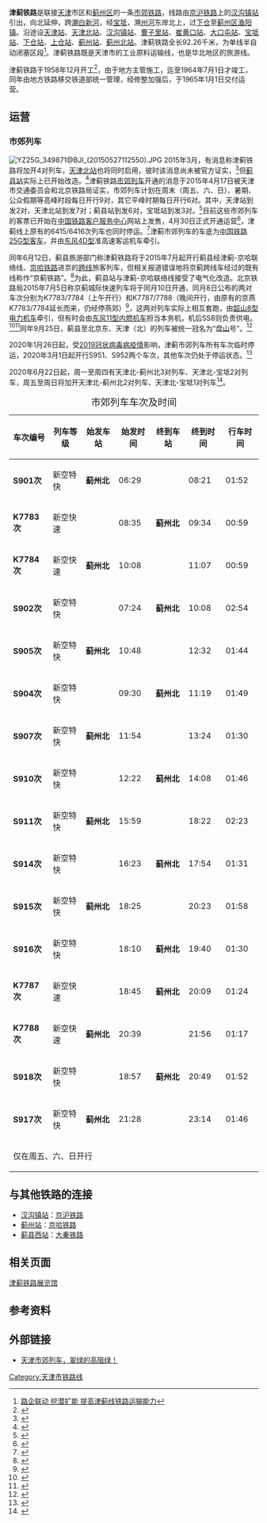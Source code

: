 {{Infobox rail system-route
|rail_name=津蓟铁路<br/>''Tianjin-Jizhou Railway''
|other_name=
|linelength_km = 92.26
|length_in_operation=
|total_length=
|tracklength=
|name_bgcolor=
|min_width=
|box_width=
|style= 客运 货运 市郊铁路
|banner_color=blue
|sec_banner_color=
|third_banner_color=
|logo_filename=
|logo_width=
|logo_bgcolor=
|logo_alt=
|logo_note=
|image=
|imagesize=
|caption=
|code_name=
|locale={{CHN}}[[天津市|天津市]]
|service_type=[[旅客列车|客]][[货物列车|货]]两用
|status= 运营中
|network=
|stations=
|start= [[天津站|天津站]]
|end = [[蓟州北站|蓟州北站]]
|lines=
|main_route=
|secondary_route=
|branch_route=
|standard=
|character=
|other_systems=
|main_stations=
|constructor=
|track=1（[[单线铁路|单线铁路]]）
|average_station_distance=
|max_speed=
|orbital_plane=
|track_gauge={{standard gauge}}（[[标准轨|标准轨]]）
|distance_between_mainlines=
|min_radius=
|max_grade=
|elevation=
|control=
|block_signal=[[闭塞_(铁路)#半自动闭塞|半自动闭塞]]
|engine=
|electrified=
|rollingstock=
|fleet_size=
|yearcompleted = 1964年7月1日<ref>{{cite book |author1=宝坻县志编修委员会 |title=宝坻县志 |date=1995.05 |publisher=天津社会科学院出版社}}</ref>
|yearcommenced = 1958年12月
|begin_operation = 1965年1月1日
|end_operation= 
|operation_note=
|open_operation=
|time_first=
|time_last=
|ridership=
|owner=
|operator={{rint|cn|rail}}[[中国铁路北京局集团|中国铁路北京局集团]]
|franchise=
|hq = {{CHN}}[[北京市|北京市]][[海淀区|海淀区]]复兴路6号
|key_person=
|website=
|route_map={{bs-map|inline=1|map=

KHSTa~~0~~[[蓟州北站|蓟州北站]]
CONTgq\KRZu+r\CONTfq~~ ~~ ~~[[大秦铁路|大秦铁路]]{{rmr|Licon=l|[[大同站|大同站]]|ricon=r|[[秦皇岛站|秦皇岛站]]方向}}
CONTgq\KRZur\CONTfq~~ ~~ ~~[[京哈铁路|京哈铁路]]{{rmr|Licon=l|[[北京站|北京站]]|ricon=r|[[哈尔滨站|哈尔滨站]]方向}}
BST~~ ~~[[杨辛庄站|杨辛庄站]]
HST~~14~~[[上仓站|上仓站]]
HST~~27~~[[下仓站|下仓站]]
HST~~40~~[[宝坻站|宝坻站]]
HST~~53~~[[大口屯站|大口屯站]]
HST~~64~~[[崔黄口站|崔黄口站]]
HST~~77~~[[曹子里站|曹子里站]]
BST~~ ~~[[辛庄站|辛庄站]]
hCONTgq\KRZh\hSTR+r~~ ~~ ~~ ~~[[京津城际铁路|京津城际铁路]]{{rmr|Licon=l|[[北京南站|北京南站]]}}
CONTgq\ABZg+r\hSTR~~ ~~ ~~ ~~{{RoutemapRoute|Licon=l|[[京沪铁路|京沪铁路]]往[[北京站|北京站]]方向}}
\BST\hSTRe~~ ~~ ~~[[汉沟镇站|汉沟镇站]]
\KRWg+l\KRWr
BST~~ ~~ ~~[[北仓站_(天津市)|北仓站]]
CONTgq\ABZg+r\~~ ~~ ~~{{RoutemapRoute|Licon=l|[[津霸铁路|津霸铁路]]往[[霸州站|霸州站]]方向}}
BST~~ ~~[[一二九公里站|一二九公里站]]
STR+l\ABZg+r\
STR!~MFADEf\DST\~~ ~~[[南仓站_(天津市)|'''南仓站''']]~~ ~~{{rmri|d}}[[津浦铁路#支线及联络线|联络线]]往[[曹庄站_(京沪铁路)|曹庄站]]
CONTgq\ABZgr+r\~~ ~~ ~~ ~~{{RoutemapRoute|Licon=l|[[京沪铁路|京沪铁路]]往[[上海站|上海站]]方向}}
tCONT2\STRc3!~BHF\~~109~~[[天津北站|天津北站]]
tSTRc1\STR!~tSTR+4e\~~ ~~ ~~{{RoutemapRoute|Licon=l|[[天津地下直径线|天津地下直径线]]}}
BHF~~ ~~'''[[天津站|天津站]]'''
CONTf~~ ~~ ~~{{RoutemapRoute|Licon=d|[[津山铁路|津山铁路]]往[[山海关站|山海关站]]方向}}
}}
}}
'''津蓟铁路'''是联接[[天津|天津]]市区和[[蓟州区|蓟州区]]的一条[[市郊铁路|市郊铁路]]，线路由[[京沪铁路|京沪铁路]]上的[[汉沟镇站|汉沟镇站]]引出，向北延伸，跨[[潮白新河|潮白新河]]，经[[宝坻|宝坻]]，溯[[州河|州河]]东岸北上，过[[下仓|下仓]]至[[蓟州区|蓟州区]][[渔阳镇|渔阳镇]]。沿途设[[天津站|天津站]]、[[天津北站|天津北站]]、[[汉沟镇站|汉沟镇站]]、[[曹子里站|曹子里站]]、[[崔黄口站|崔黄口站]]、[[大口屯站|大口屯站]]、[[宝坻站|宝坻站]]、[[下仓站|下仓站]]、[[上仓站|上仓站]]、[[蓟州站|蓟州站]]、[[蓟州北站|蓟州北站]]。津蓟铁路全长92.26千米，为单线半自动闭塞区段<ref>[http://61.136.63.121/servlet/PreView2?UserName=yanjiu&id=644 路企联动 挖潜扩能  提高津蓟线铁路运输能力]{{dead link|date=2018年3月 |bot=InternetArchiveBot |fix-attempted=yes }}</ref>。津蓟铁路既是天津市的工业原料运输线，也是华北地区的旅游线。

津蓟铁路于1958年12月开工<ref name="jxz-jinji">{{cite book|author=蓟县志编修委员会|title=蓟县志|year=1991|publisher=南开大学出版社|isbn=7-310-00490-6|pages=382}}</ref>，由于地方主管施工，迄至1964年7月1日才竣工，同年由地方铁路移交铁道部统一管理，经修整加强后，于1965年1月1日交付运营。

== 运营 ==

===市郊列车===
[[File:YZ25G_349871@BJI_(20150527112550).JPG|thumb]]
2015年3月，有消息称津蓟铁路将加开4对列车，[[天津北站|天津北站]]也将同时启用，彼时该消息尚未被官方证实，<ref>{{cite web|url=http://www.tianjinwe.com/tianjin/jsbb/201503/t20150326_804612.html|title=求证：津蓟线要加密，老北站要复活？|publisher=[[天津日报|天津日报]]|date=2015-03-26|accessdate=2015-04-06|archive-date=2017-11-07|archive-url=https://web.archive.org/web/20171107012931/http://www.tianjinwe.com/tianjin/jsbb/201503/t20150326_804612.html|dead-url=no}}</ref>但[[蓟县站|蓟县站]]实际上已开始改造。<ref>{{cite news|url=http://www.tjjt.gov.cn/Article/jtxw/201503/11121.html|title=福海、武岱同志赴蓟县推动落实津蓟铁路提速开行市郊客车工作|publisher=天津市交通运输委员会|date=2015-03-30|accessdate=2015-04-06|deadurl=yes|archiveurl=https://web.archive.org/web/20150411215821/http://www.tjjt.gov.cn/Article/jtxw/201503/11121.html|archivedate=2015-04-11}}</ref>津蓟铁路[[通勤铁路|市郊列车]]开通的消息于2015年4月17日被天津市交通委员会和北京铁路局证实，市郊列车计划在周末（周五、六、日）、暑期、公众假期等高峰时段每日开行9对，其它平峰时期每日开行6对。其中，天津站到发2对，天津北站到发7对；蓟县站到发6对，宝坻站到发3对。<ref>{{cite news|url=http://www.022net.com/2015/4-17/525745272565135.html|title=津蓟铁路市郊客车4月30日起开通 从北站90分钟直达天津后花园|publisher=[[人民网|人民网]]天津视窗|date=2015-04-17|accessdate=2015-04-18|deadurl=yes|archiveurl=https://web.archive.org/web/20150418182028/http://www.022net.com/2015/4-17/525745272565135.html|archivedate=2015-04-18}}</ref>目前这些市郊列车的客票已开始在[[中国铁路客户服务中心|中国铁路客户服务中心]]网站上发售，4月30日正式开通运营<ref>{{cite news|url=http://www.radiotj.com/gnwyw/system/2015/04/18/000516561.shtml|title=津蓟铁路月底开通运营 各项配套设施准备就绪|publisher=天津广播网|date=2015-04-18|accessdate=2015-04-18|archive-url=https://web.archive.org/web/20150418170557/http://www.radiotj.com/gnwyw/system/2015/04/18/000516561.shtml|archive-date=2015-04-18|dead-url=yes}}</ref>，津蓟线上原有的6415/6416次列车也同时停运。<ref>{{cite news|url=http://news.enorth.com.cn/system/2015/04/24/030184414.shtml|title=29日津蓟运行最后一趟绿皮车 市郊列车30日运营|publisher=城市快报|date=2015-04-24|accessdate=2015-04-25|archive-date=2016-03-04|archive-url=https://web.archive.org/web/20160304125107/http://news.enorth.com.cn/system/2015/04/24/030184414.shtml|dead-url=no}}</ref>津蓟市郊列车的车底为[[中国铁路25G型客车|中国铁路25G型客车]]，并由[[东风4D型柴油机车|东风4D型]]准高速客运机车牵引。

同年6月12日，蓟县旅游部门称津蓟铁路将于2015年7月起开行蓟县经津蓟-京哈联络线、[[京哈铁路|京哈铁路]]进京的[[直通运行|跨线]]旅客列车，但相关报道错误地将京蓟跨线车经过的既有线称作“京蓟铁路”。<ref>{{cite news|url=http://www.tianjinwe.com/business/tjjj/201506/t20150613_846655.html|title=京蓟铁路7月份开通 北京市民将坐上火车到蓟县|publisher=[[每日新报|每日新报]]|date=2015-06-13|accessdate=2015-06-16|archive-date=2016-03-04|archive-url=https://web.archive.org/web/20160304093927/http://www.tianjinwe.com/business/tjjj/201506/t20150613_846655.html|dead-url=no}}</ref>为此，蓟县站与津蓟-京哈联络线接受了电气化改造。北京铁路局2015年7月5日称京蓟城际快速列车将于同月10日开通，同月8日公布的两对车次分别为K7783/7784（上午开行）和K7787/7788（晚间开行，由原有的京燕K7783/7784延长而来，仍经停燕郊）<ref>{{cite news|url=http://hebei.hebnews.cn/2015-07/08/content_4889304.htm|title=京蓟城际快速列车7月10日首发 北京到蓟县14.5元|publisher=河北新闻网|date=2015-07-08|accessdate=2015-07-08|archive-date=2019-09-11|archive-url=https://web.archive.org/web/20190911234333/http://hebei.hebnews.cn/2015-07/08/content_4889304.htm|dead-url=no}}</ref>，这两对列车实际上相互套跑，由[[韶山8型电力机车|韶山8型电力机车]]牵引，但有时会由[[东风11型内燃机车|东风11型内燃机车]]担当本务机，机后SS8则负责供电。<ref>{{cite news|url=http://www.fawan.com/Article/bs/2015/07/05/150124295516.html|title=北京至蓟县 下周开城际快车|publisher=[[法制晚报|法制晚报]]|date=2015-07-05|accessdate=2015-07-05|archive-date=2017-08-19|archive-url=https://web.archive.org/web/20170819152715/http://www.fawan.com/Article/bs/2015/07/05/150124295516.html|dead-url=no}}</ref><ref>{{cite web|url=http://www.railway-club.com/forum.php?mod=viewthread&tid=42769|title=【专运本务，韶8当发电车】京蓟快速好牛啊|publisher=北京铁路车迷网|date=2015-07-16|accessdate=2015-07-26|archive-date=2015-09-25|archive-url=https://web.archive.org/web/20150925203933/http://www.railway-club.com/forum.php?mod=viewthread&tid=42769|dead-url=yes}}</ref>同年9月25日，蓟县至北京东、天津（北）的列车被统一冠名为“[[盘山_(天津)|盘山]]号”。<ref>{{cite news|url=http://news.enorth.com.cn/system/2015/09/25/030537944.shtml|title=京蓟津蓟铁路列车“盘山号”冠名仪式北站举行|publisher=北方网|date=2015-09-25|accessdate=2015-09-25|archive-date=2017-01-10|archive-url=https://web.archive.org/web/20170110101137/http://news.enorth.com.cn/system/2015/09/25/030537944.shtml|dead-url=no}}</ref>

2020年1月26日起，受[[2019冠状病毒病疫情|2019冠状病毒病疫情]]影响，津蓟市郊列车所有车次临时停运，2020年3月1日起开行S951、S952两个车次，其他车次仍处于停运状态。<ref>{{cite news |author1=李杨 |title=津蓟市郊客车今起恢复运行 |url=http://epaper.jwb.com.cn/jwb/html/2020-03/01/content_15357_2369719.htm |work=今晚报 |date=2020-03-01 |accessdate=2020-03-02 |archive-date=2020-03-02 |archive-url=https://web.archive.org/web/20200302123229/http://epaper.jwb.com.cn/jwb/html/2020-03/01/content_15357_2369719.htm |dead-url=no }}</ref>

2020年6月22日起，周一至周四有天津北-蓟州北3对列车、天津北-宝坻2对列车，周五至周日将加开天津北-蓟州北2对列车、天津北-宝坻1对列车<ref>{{cite web |author1=董立景 |author2=孙畅 |title=《关闭近5个月！6月22日天津北站正式开展 线路覆盖蓟州、宝坻方向》 |url=http://news.enorth.com.cn/system/2020/06/23/050221849.shtml |website=北方网 |accessdate=2020-06-23 |archive-date=2020-06-25 |archive-url=https://web.archive.org/web/20200625065812/http://news.enorth.com.cn/system/2020/06/23/050221849.shtml |dead-url=no }}</ref>。
{| class="wikitable sortable" style="font-size: 90%"
|+<big>市郊列车车次及时间</big>
!车次编号
!列车等级
!始发车站
!始发时间
!终到车站
!终到时间
!行车时间
|-
|'''S901次'''
|新空特快
|'''蓟州北'''
|06:29
|{{站|天津北}}
|08:21
|01:52
|-
|'''K7783次'''
|新空快速
|{{站|北京东}}
|08:35
|'''蓟州北'''
|09:34
|00:59
|-
|'''K7784次'''
|新空快速
|'''蓟州北'''
|10:08
|{{站|北京东}}
|11:07
|00:59
|-
|'''S902次'''
|新空特快
|{{站|天津}}
|07:24
|'''蓟州北'''
|10:08
|02:54
|-
|'''S905次'''
|新空特快
|'''蓟州北'''
|10:48
|{{站|天津北}}
|12:32
|01:44
|- style="background-color: #66CCFF"
|'''S904次'''
|新空特快
|{{站|天津}}
|09:30
|'''蓟州北'''
|11:19
|01:49
|- style="background-color: #66CCFF"
|'''S907次'''
|新空特快
|'''蓟州北'''
|11:54
|{{站|天津北}}
|13:24
|01:30
|-
|'''S910次'''
|新空特快
|{{站|天津北}}
|12:22
|'''蓟州北'''
|14:08
|01:46
|-
|'''S911次'''
|新空特快
|'''蓟州北'''
|15:59
|{{站|天津北}}
|18:22
|02:23
|- style="background-color: #66CCFF"
|'''S914次'''
|新空特快
|{{站|天津北}}
|16:23
|'''蓟州北'''
|17:54
|01:31
|- style="background-color: #66CCFF"
|'''S915次'''
|新空特快
|'''蓟州北'''
|18:25
|{{站|天津}}
|20:23
|01:58
|-
|'''S916次'''
|新空特快
|{{站|天津北}}
|18:10
|'''蓟州北'''
|19:40
|01:30
|-
|'''K7787次'''
|新空快速
|{{站|北京东}}
|18:45
|'''蓟州北'''
|20:09
|01:24
|-
|'''K7788次'''
|新空快速
|'''蓟州北'''
|20:39
|{{站|北京东}}
|21:56
|01:17
|-
|'''S918次'''
|新空特快
|{{站|天津北}}
|18:57
|'''蓟州北'''
|20:49
|01:52
|-
|'''S917次'''
|新空特快
|'''蓟州北'''
|21:28
|{{站|天津}}
|23:14
|01:46
|-
| colspan="7" |{{RailwayLineColor|#66CCFF|■}}仅在周五、六、日开行
|}

==与其他铁路的连接==
* [[汉沟镇站|汉沟镇站]]：[[京沪铁路|京沪铁路]]
* [[蓟州站|蓟州站]]：[[京哈铁路|京哈铁路]]
* [[蓟县西站|蓟县西站]]：[[大秦铁路|大秦铁路]]

== 相关页面 ==
[[津蓟铁路展览馆|津蓟铁路展览馆]]

==参考资料==
{{reflist}}

==外部链接==
*[http://bbs.hasea.com/thread-530292-1-1.html 天津市郊列车，翠绿的高阻绿！ ] {{Wayback|url=http://bbs.hasea.com/thread-530292-1-1.html |date=20190905012729 }}

{{津蓟铁路}}
{{中国铁路|nocat}}
{{中华人民共和国的市郊铁路}}
{{天津市城市轨道交通线路}}
[[Category:天津市铁路线|Category:天津市铁路线]]